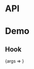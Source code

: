 
<Meta title="Packages/Accordion" component={AccordionContainer} />

# API

<ArgsTable />

# Demo

## Hook

<Canvas>
  <Story
    name="Accordion"
    args={{ collapsible: true, expandable: true, sections: 5, as: 'Hook' }}
    argTypes={{
      as: { options: ['Container', 'Hook'], control: 'radio', table: { category: 'Story' } },
      sections: { control: { type: 'range', min: 1, max: 9 }, table: { category: 'Story' } }
    }}
  >
    {args => <AccordionStory {...args} />}
  </Story>
</Canvas>
